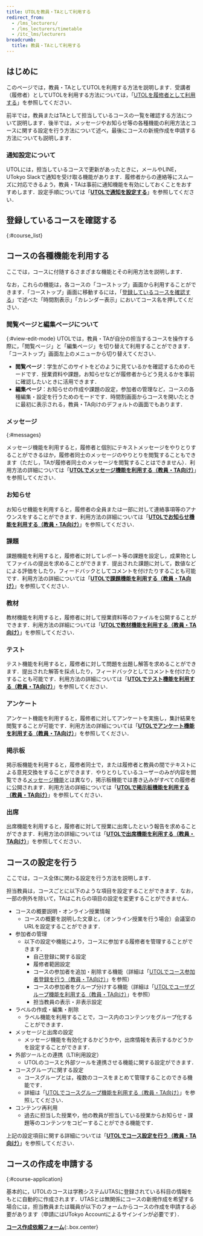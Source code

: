 ```yaml
---
title: UTOLを教員・TAとして利用する
redirect_from:
  - /lms_lecturers/
  - /lms_lecturers/timetable
  - /itc_lms/lecturers
breadcrumb:
  title: 教員・TAとして利用する
---
```



## はじめに

このページでは，教員・TAとしてUTOLを利用する方法を説明します．受講者（履修者）としてUTOLを利用する方法については，「[UTOLを履修者として利用する](../students/)」を参照してください．

前半では，教員またはTAとして担当しているコースの一覧を確認する方法について説明します．後半では，メッセージやお知らせ等の各種機能の利用方法とコースに関する設定を行う方法について述べ，最後にコースの新規作成を申請する方法についても説明します．

### 通知設定について

UTOLには，担当しているコースで更新があったときに，メールやLINE，UTokyo Slackで通知を受け取る機能があります．履修者からの連絡等にスムーズに対応できるよう，教員・TAは事前に通知機能を有効にしておくことをおすすめします．設定手順については「**[UTOLで通知を設定する](../notification/)**」を参照してください．

## 登録しているコースを確認する
{:#course_list}

<Timetable variant="lecturer" />

## コースの各種機能を利用する

ここでは，コースに付随するさまざまな機能とその利用方法を説明します．

なお，これらの機能は，各コースの「コーストップ」画面から利用することができます．「コーストップ」画面に移動するには，「[登録しているコースを確認する](#course_list)」で述べた「時間割表示」「カレンダー表示」においてコース名を押してください．

### 閲覧ページと編集ページについて
{:#view-edit-mode}
UTOLでは，教員・TAが自分の担当するコースを操作する際に，「閲覧ページ」と「編集ページ」を切り替えて利用することができます．「コーストップ」画面左上のメニューから切り替えてください．

- **閲覧ページ**：学生がこのサイトをどのように見ているかを確認するためのモードです．授業資料や課題，お知らせなどが履修者からどう見えるかを事前に確認したいときに活用できます．
- **編集ページ**：お知らせの作成や課題の設定，参加者の管理など，コースの各種編集・設定を行うためのモードです．時間割画面からコースを開いたときに最初に表示される，教員・TA向けのデフォルトの画面でもあります．

### メッセージ
{:#messages}

メッセージ機能を利用すると，履修者と個別にテキストメッセージをやりとりすることができるほか，履修者同士のメッセージのやりとりを閲覧することもできます（ただし，TAが履修者同士のメッセージを閲覧することはできません）．利用方法の詳細については「**[UTOLでメッセージ機能を利用する（教員・TA向け）](messages/)**」を参照してください．

### お知らせ

お知らせ機能を利用すると，履修者の全員または一部に対して連絡事項等のアナウンスをすることができます．利用方法の詳細については「**[UTOLでお知らせ機能を利用する（教員・TA向け）](information/)**」を参照してください．

### 課題

課題機能を利用すると，履修者に対してレポート等の課題を設定し，成果物としてファイルの提出を求めることができます．提出された課題に対して，数値などによる評価をしたり，フィードバックとしてコメントを付けたりすることも可能です．利用方法の詳細については「**[UTOLで課題機能を利用する（教員・TA向け）](assignments/)**」を参照してください．

### 教材

教材機能を利用すると，履修者に対して授業資料等のファイルを公開することができます．利用方法の詳細については「**[UTOLで教材機能を利用する（教員・TA向け）](materials/)**」を参照してください．

### テスト

テスト機能を利用すると，履修者に対して問題を出題し解答を求めることができます．提出された解答を採点したり，フィードバックとしてコメントを付けたりすることも可能です．利用方法の詳細については「**[UTOLでテスト機能を利用する（教員・TA向け）](quizzes/)**」を参照してください．

### アンケート

アンケート機能を利用すると，履修者に対してアンケートを実施し，集計結果を閲覧することが可能です．利用方法の詳細については「**[UTOLでアンケート機能を利用する（教員・TA向け）](surveys/)**」を参照してください．

### 掲示板

掲示板機能を利用すると，履修者同士で，または履修者と教員の間でテキストによる意見交換をすることができます．やりとりしているユーザーのみが内容を閲覧できる[メッセージ機能](#messages)とは異なり，掲示板機能では書き込みがすべての履修者に公開されます．利用方法の詳細については「**[UTOLで掲示板機能を利用する（教員・TA向け）](forums/)**」を参照してください．

### 出席

出席機能を利用すると，履修者に対して授業に出席したという報告を求めることができます．利用方法の詳細については「**[UTOLで出席機能を利用する（教員・TA向け）](attendances/)**」を参照してください．

## コースの設定を行う

ここでは，コース全体に関わる設定を行う方法を説明します．

担当教員は，コースごとに以下のような項目を設定することができます．なお，一部の例外を除いて，TAはこれらの項目の設定を変更することができません．

- コースの概要説明・オンライン授業情報
  - コースの概要を説明した文章と，（オンライン授業を行う場合）会議室のURLを設定することができます．
- 参加者の管理
  - 以下の設定や機能により，コースに参加する履修者を管理することができます．
    - 自己登録に関する設定
    - 履修者範囲設定
    - コースの参加者を追加・削除する機能（詳細は「[UTOLでコース参加者登録を行う（教員・TA向け）](settings/course_participants/)」を参照）
    - コースの参加者をグループ分けする機能（詳細は「[UTOLでユーザグループ機能を利用する（教員・TA向け）](settings/user_groups/)」を参照）
    - 担当教員の表示・非表示設定
- ラベルの作成・編集・削除
  - ラベル機能を利用することで，コース内のコンテンツをグループ化することができます．
- メッセージと出席の設定
  - メッセージ機能を有効化するかどうかや，出席情報を表示するかどうかを設定することができます．
- 外部ツールとの連携（LTI利用設定）
  - UTOLのコースと外部ツールを連携させる機能に関する設定ができます．
- コースグループに関する設定
  - コースグループとは，複数のコースをまとめて管理することのできる機能です．
  - 詳細は「[UTOLでコースグループ機能を利用する（教員・TA向け）](settings/course_group/)」を参照してください．
- コンテンツ再利用
  - 過去に担当した授業や，他の教員が担当している授業からお知らせ・課題等のコンテンツをコピーすることができる機能です．

上記の設定項目に関する詳細については「**[UTOLでコース設定を行う（教員・TA向け）](settings/)**」を参照してください．

## コースの作成を申請する
{:#course-application}

基本的に，UTOLのコースは学務システムUTASに登録されている科目の情報をもとに自動的に作成されます．UTASとは無関係にコースの新規作成を希望する場合には，担当教員または職員が以下のフォームからコースの作成を申請する必要があります（申請にはUTokyo Accountによるサインインが必要です）．

**[コース作成依頼フォーム](https://forms.office.com/Pages/ResponsePage.aspx?id=T6978HAr10eaAgh1yvlMhAV1xFVIiWBKstSDeuZIIuFUMk1RVDFDVU1GOVJMU1BHS0RXNDYxTFpGNSQlQCN0PWcu)**{:.box.center}
